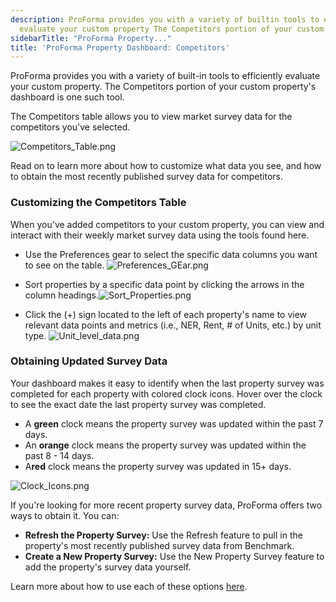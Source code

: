 ```yaml
---
description: ProForma provides you with a variety of builtin tools to efficiently
  evaluate your custom property The Competitors portion of your custom propertys dashboard...
sidebarTitle: "ProForma Property..."
title: 'ProForma Property Dashboard: Competitors'
---
```


ProForma provides you with a variety of built-in tools to efficiently evaluate your custom property. The Competitors portion of your custom property's dashboard is one such tool. 


The Competitors table allows you to view market survey data for the competitors you've selected. 


<Frame>
  <img src="/images/radix/1afcb749b524fe8714cbb31f49f7b4710cf8a243.png" alt="Competitors_Table.png" />
</Frame>


Read on to learn more about how to customize what data you see, and how to obtain the most recently published survey data for competitors. 


### Customizing the Competitors Table


When you've added competitors to your custom property, you can view and interact with their weekly market survey data using the tools found here. 


* Use the Preferences gear to select the specific data columns you want to see on the table. ![Preferences_GEar.png](/images/radix/9d2d10b1e0f99b4cc430c98b5f62aac7e13d7b6d.png)


* Sort properties by a specific data point by clicking the arrows in the column headings.![Sort_Properties.png](/images/radix/292efbbabeb2e235cb6a75d65fd91112529ae6ec.png)


* Click the (+) sign located to the left of each property's name to view relevant data points and metrics (i.e., NER, Rent, # of Units, etc.) by unit type. ![Unit_level_data.png](/images/radix/9b15e40d99104eeb75bca4a10f9ac6fd1cc7e521.png)


### Obtaining Updated Survey Data


Your dashboard makes it easy to identify when the last property survey was completed for each property with colored clock icons. Hover over the clock to see the exact date the last property survey was completed. 


* A **green** clock means the property survey was updated within the past 7 days.
* An **orange** clock means the property survey was updated within the past 8 - 14 days.
* A**red** clock means the property survey was updated in 15+ days.


<Frame>
  <img src="/images/radix/eb17a3901c230a61a744e78e861ebab67931a553.png" alt="Clock_Icons.png" />
</Frame>


If you're looking for more recent property survey data, ProForma offers two ways to obtain it. You can:


* **Refresh the Property Survey:** Use the Refresh feature to pull in the property's most recently published survey data from Benchmark.
* **Create a New Property Survey:** Use the New Property Survey feature to add the property's survey data yourself.


Learn more about how to use each of these options [here](kb://article/zendesk:radix:16372058326157).
